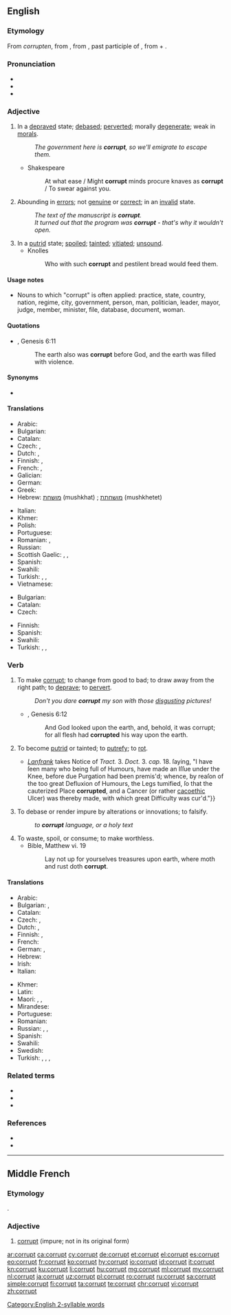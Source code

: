 ==English==
{{wikipedia|dab=corrupt}}

===Etymology===
From {{etyl|enm|en}} ''corrupten'', from {{etyl|fro|en}} {{m|fro|corropt}}, from {{etyl|la|en}} {{m|la|corruptus}}, past participle of {{m|la|corrumpo|corrumpō, corrumpere|to destroy, ruin, injure, spoil, corrupt, bribe}}, from {{m|la|com-||together}} + {{m|la|rumpere||to break in pieces}}.

===Pronunciation===
* {{IPA|/kəˈɹʌpt/|lang=en}}
* {{audio|en-us-corrupt.ogg|Audio (US)|lang=en}}
* {{rhymes|ʌpt|lang=en}}
 [[Category:English 2-syllable words]]

===Adjective===
{{en-adj}}

# In a [[depraved]] state; [[debased]]; [[perverted]]; morally [[degenerate]]; weak in [[morals]].
#: ''The government here is '''corrupt''', so we'll emigrate to escape them.''
#* Shakespeare
#*: At what ease / Might '''corrupt''' minds procure knaves as '''corrupt''' / To swear against you.
# Abounding in [[error]]s; not [[genuine]] or [[correct]]; in an [[invalid]] state.
#: ''The text of the manuscript is '''corrupt'''.''
#: ''It turned out that the program was '''corrupt''' - that's why it wouldn't open.''
# In a [[putrid]] state; [[spoiled]]; [[tainted]]; [[vitiated]]; [[unsound]].
#* Knolles
#*: Who with such '''corrupt''' and pestilent bread would feed them.

====Usage notes====
* Nouns to which "corrupt" is often applied: practice, state, country, nation, regime, city, government, person, man, politician, leader, mayor, judge, member, minister, file, database, document, woman.

====Quotations====
* {{RQ:Authorized Version}}, Genesis 6:11
*: The earth also was '''corrupt''' before God, and the earth was filled with violence.

====Synonyms====
* {{l|en|corrupted}}

====Translations====
{{trans-top|in a depraved state}}
* Arabic: {{t|ar|مرتش، فاسد}}
* Bulgarian: {{t+|bg|покварен}}
* Catalan: {{t+|ca|corrupte}}
* Czech: {{t|cs|zkažený}}, {{t|cs|zkorumpovaný}}
* Dutch: {{t+|nl|corrupt}}, {{t+|nl|verdorven}}
* Finnish: {{t+|fi|turmeltunut}}, {{t|fi|korruptoitunut}}
* French: {{t+|fr|corrompu}}, {{t+|fr|dévoyé}}
* Galician: {{t|gl|corrupto|m}}
* German: {{t+|de|korrupt}}
* Greek: {{t+|el|διεφθαρμένος|m}}
* Hebrew: [[מושחת]] (mushkhat) {{g|m}}; [[מושחתת]] (mushkhetet) {{g|f}}
{{trans-mid}}
* Italian: {{t+|it|corrotto|m}}
* Khmer: {{t|km|ពុករលួយ|tr=puk rɔluəy|sc=Khmr}}
* Polish: {{t|pl|skorumpowany|m}}
* Portuguese: {{t+|pt|corrupto}}
* Romanian: {{t+|ro|corupt|m}}, {{t|ro|coruptă|f}}
* Russian: {{t+|ru|коррумпи́рованный}}
* Scottish Gaelic: {{t|gd|olc}}, {{t|gd|meallta}}, {{t|gd|breun}}
* Spanish: {{t+|es|corrupto}}
* Swahili: {{t+|sw|paramidi}}
* Turkish: {{t+|tr|yoz}}, {{t|tr|yozlaşmış}}, {{t+|tr|bozulmuş}}
* Vietnamese: {{t+|vi|tham nhũng}}
{{trans-bottom}}

{{trans-top|with lots of errors in it}}
* Bulgarian: {{t+|bg|развален}}
* Catalan: {{t+|ca|corrupte}}
* Czech: {{t|cs|porušený}}
{{trans-mid}}
* Finnish: {{t|fi|korruptoitunut}}
* Spanish: {{t+|es|corrupto}}
* Swahili: {{t+|sw|paramidi}}
* Turkish: {{t+|tr|bozuk}}, {{t+|tr|bozulmuş}}, {{t+|tr|hatalı}}
{{trans-bottom}}

===Verb===
{{en-verb}}

# {{lb|en|transitive}} To make [[#Adjective|corrupt]]; to change from good to bad; to draw away from the right path; to [[deprave]]; to [[pervert]].
#: ''Don't you dare '''corrupt''' my son with those [[disgusting]] pictures!''
#* {{RQ:Authorized Version}}, Genesis 6:12
#*: And God looked upon the earth, and, behold, it was corrupt; for all flesh had '''corrupted''' his way upon the earth.
# {{lb|en|intransitive}} To become [[putrid]] or tainted; to [[putrefy]]; to [[rot]].
#: {{rfquotek|Francis Bacon}}
#* {{quote-book|author=George Smith|title=Institutiones Chirurgicæ: or, Principles of Surgery, [...] To which is Annexed, a Chirurgical Dispensatory, [...]|location=London|publisher=Printed [by [[w:William Bowyer (printer)|William Bowyer]]] for Henry Lintot, at the Cross-Keys against [[w:St Dunstan-in-the-West|St. Dunstan's Church]] in [[w:Fleet Street|Fleetstreet]]|year=1732|page=254|pageurl=https://books.google.com/books?id=axFeAAAAcAAJ&pg=PA254|oclc=745299684|passage={{...}} ''[[w:Lanfranc of Milan|Lanfrank]]'' takes Notice of ''Tract.'' 3. ''Doct.'' 3. ''cap.'' 18. ſaying, "I have ſeen many who being full of Humours, have made an Iſſue under the Knee, before due Purgation had been premis'd; whence, by reaſon of the too great Defluxion of Humours, the Legs tumified, ſo that the cauterized Place '''corrupted''', and a Cancer (or rather [[cacoethic]] Ulcer) was thereby made, with which great Difficulty was cur'd."}}
# To debase or render impure by alterations or innovations; to falsify.
#: ''to '''corrupt''' language, or a holy text''
# To waste, spoil, or consume; to make worthless.
#* Bible, Matthew vi. 19
#*: Lay not up for yourselves treasures upon earth, where moth and rust doth '''corrupt'''.

====Translations====
{{trans-top|to change from good to bad}}
* Arabic: {{t-needed|ar}}
* Bulgarian: {{t+|bg|развалям}}, {{t+|bg|развращавам}}
* Catalan: {{t+|ca|corrompre}}
* Czech: {{t|cs|zkazit}}, {{t|cs|narušit}}
* Dutch: {{t+|nl|verderven}}, {{t+|nl|verworden}}
* Finnish: {{t+|fi|turmella}}, {{t|fi|korruptoida}}
* French: {{t+|fr|corrompre}}
* German: {{t+|de|verderben}}, {{t+|de|korrumpieren}}
* Hebrew: {{t+|he|השחית|tr=hishkhít}}
* Irish: {{t|ga|truailligh}}
* Italian: {{t+|it|corrompere}}
{{trans-mid}}
* Khmer: {{t|km|ពុករលួយ|tr=puk rɔluəy|sc=Khmr}}
* Latin: {{t|la|corrumpo}}
* Maori: {{t|mi|whakatautauhea}}, {{t|mi|whakatautauwhea}}, {{t|mi|whakakonuka }}
* Mirandese: {{t-needed|mwl}}
* Portuguese: {{t+|pt|corromper}}
* Romanian: {{t+|ro|corupe}}
* Russian: {{t+|ru|разлагать}}, {{t+|ru|развращать}}, {{t+|ru|портить}}
* Spanish: {{t+|es|corromper}}
* Swahili: {{t+|sw|paramidi}}
* Swedish: {{t+|sv|fördärva}}
* Turkish: {{t+|tr|bozmak}}, {{t+|tr|bozulmak}}, {{t+|tr|yozlaşmak}}, {{t+|tr|yozlaştırmak}}
{{trans-bottom}}

===Related terms===
* {{l|en|corruptible}}
* {{l|en|corruption}}
* {{l|en|incorruptible}}

===References===
* {{R:Century 1911}}
* {{R:Webster 1913}}

----

==Middle French==

===Etymology===
{{borrowing|frm|la|corruptus}}.

===Adjective===
{{frm-adj}}

# [[#English|corrupt]] (impure; not in its original form)

[[ar:corrupt]]
[[ca:corrupt]]
[[cy:corrupt]]
[[de:corrupt]]
[[et:corrupt]]
[[el:corrupt]]
[[es:corrupt]]
[[eo:corrupt]]
[[fr:corrupt]]
[[ko:corrupt]]
[[hy:corrupt]]
[[io:corrupt]]
[[id:corrupt]]
[[it:corrupt]]
[[kn:corrupt]]
[[ku:corrupt]]
[[li:corrupt]]
[[hu:corrupt]]
[[mg:corrupt]]
[[ml:corrupt]]
[[my:corrupt]]
[[nl:corrupt]]
[[ja:corrupt]]
[[uz:corrupt]]
[[pl:corrupt]]
[[ro:corrupt]]
[[ru:corrupt]]
[[sa:corrupt]]
[[simple:corrupt]]
[[fi:corrupt]]
[[ta:corrupt]]
[[te:corrupt]]
[[chr:corrupt]]
[[vi:corrupt]]
[[zh:corrupt]]